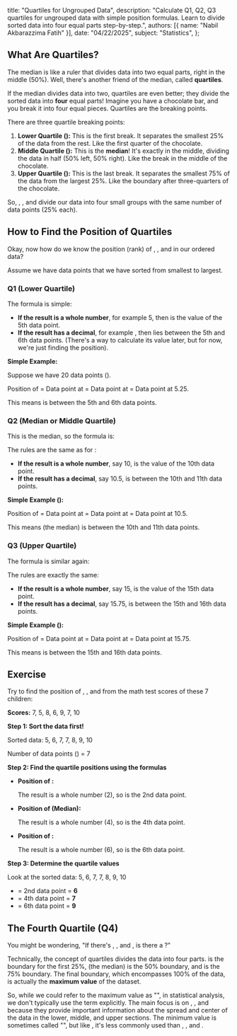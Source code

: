  title: "Quartiles for Ungrouped Data",
  description: "Calculate Q1, Q2, Q3 quartiles for ungrouped data with simple position formulas. Learn to divide sorted data into four equal parts step-by-step.",
  authors: [{ name: "Nabil Akbarazzima Fatih" }],
  date: "04/22/2025",
  subject: "Statistics",
};

## What Are Quartiles?

The median is like a ruler that divides data into two equal parts, right in the middle (50%). Well, there's another friend of the median, called **quartiles**.

If the median divides data into two, quartiles are even better; they divide the sorted data into **four** equal parts! Imagine you have a chocolate bar, and you break it into four equal pieces. Quartiles are the breaking points.

There are three quartile breaking points:

1.  **Lower Quartile (<InlineMath math="Q_1" />):** This is the first break. It separates the smallest 25% of the data from the rest. Like the first quarter of the chocolate.
2.  **Middle Quartile (<InlineMath math="Q_2" />):** This is the **median**! It's exactly in the middle, dividing the data in half (50% left, 50% right). Like the break in the middle of the chocolate.
3.  **Upper Quartile (<InlineMath math="Q_3" />):** This is the last break. It separates the smallest 75% of the data from the largest 25%. Like the boundary after three-quarters of the chocolate.

So, <InlineMath math="Q_1" />, <InlineMath math="Q_2" />, and <InlineMath math="Q_3" /> divide our data into four small groups with the same number of data points (25% each).

## How to Find the Position of Quartiles

Okay, now how do we know the position (rank) of <InlineMath math="Q_1" />, <InlineMath math="Q_2" />, and <InlineMath math="Q_3" /> in our ordered data?

Assume we have <InlineMath math="n" /> data points that we have sorted from smallest to largest.

### Q1 (Lower Quartile)

The formula is simple:

<BlockMath math="\text{Position of } Q_1 = \text{Data point at }\frac{1}{4}(n+1)" />

- **If the result is a whole number**, for example 5, then <InlineMath math="Q_1" /> is the value of the 5th data point.
- **If the result has a decimal**, for example <InlineMath math="5.25" />, then <InlineMath math="Q_1" /> lies between the 5th and 6th data points. (There's a way to calculate its value later, but for now, we're just finding the position).

**Simple Example:**

Suppose we have 20 data points (<InlineMath math="n=20" />).

Position of <InlineMath math="Q_1" /> = Data point at <InlineMath math="\frac{1}{4}(20+1)" /> = Data point at <InlineMath math="\frac{21}{4}" /> = Data point at 5.25.

This means <InlineMath math="Q_1" /> is between the 5th and 6th data points.

### Q2 (Median or Middle Quartile)

This is the median, so the formula is:

<BlockMath math="\text{Position of } Q_2 = \text{Data point at }\frac{1}{2}(n+1)" />

The rules are the same as for <InlineMath math="Q_1" />:

- **If the result is a whole number**, say 10, <InlineMath math="Q_2" /> is the value of the 10th data point.
- **If the result has a decimal**, say 10.5, <InlineMath math="Q_2" /> is between the 10th and 11th data points.

**Simple Example (<InlineMath math="n=20" />):**

Position of <InlineMath math="Q_2" /> = Data point at <InlineMath math="\frac{1}{2}(20+1)" /> = Data point at <InlineMath math="\frac{21}{2}" /> = Data point at 10.5.

This means <InlineMath math="Q_2" /> (the median) is between the 10th and 11th data points.

### Q3 (Upper Quartile)

The formula is similar again:

<BlockMath math="\text{Position of } Q_3 = \text{Data point at }\frac{3}{4}(n+1)" />

The rules are exactly the same:

- **If the result is a whole number**, say 15, <InlineMath math="Q_3" /> is the value of the 15th data point.
- **If the result has a decimal**, say 15.75, <InlineMath math="Q_3" /> is between the 15th and 16th data points.

**Simple Example (<InlineMath math="n=20" />):**

Position of <InlineMath math="Q_3" /> = Data point at <InlineMath math="\frac{3}{4}(20+1)" /> = Data point at <InlineMath math="\frac{63}{4}" /> = Data point at 15.75.

This means <InlineMath math="Q_3" /> is between the 15th and 16th data points.

## Exercise

Try to find the position of <InlineMath math="Q_1" />, <InlineMath math="Q_2" />, and <InlineMath math="Q_3" /> from the math test scores of these 7 children:

**Scores:** 7, 5, 8, 6, 9, 7, 10

**Step 1: Sort the data first!**

Sorted data: 5, 6, 7, 7, 8, 9, 10

Number of data points (<InlineMath math="n" />) = 7

**Step 2: Find the quartile positions using the formulas**

- **Position of <InlineMath math="Q_1" />:**

  <InlineMath math="\text{Data point at }\frac{1}{4}(n+1) = \text{Data point at }\frac{1}{4}(7+1) = \text{Data point at }\frac{8}{4} = \text{Data point at }2" />

  The result is a whole number (2), so <InlineMath math="Q_1" /> is the 2nd data point.

- **Position of <InlineMath math="Q_2" /> (Median):**

  <InlineMath math="\text{Data point at }\frac{1}{2}(n+1) = \text{Data point at }\frac{1}{2}(7+1) = \text{Data point at }\frac{8}{2} = \text{Data point at }4" />

  The result is a whole number (4), so <InlineMath math="Q_2" /> is the 4th data point.

- **Position of <InlineMath math="Q_3" />:**

  <InlineMath math="\text{Data point at }\frac{3}{4}(n+1) = \text{Data point at }\frac{3}{4}(7+1) = \text{Data point at }\frac{24}{4} = \text{Data point at }6" />

  The result is a whole number (6), so <InlineMath math="Q_3" /> is the 6th data point.

**Step 3: Determine the quartile values**

Look at the sorted data: 5, 6, 7, 7, 8, 9, 10

- <InlineMath math="Q_1" /> = 2nd data point = **6**
- <InlineMath math="Q_2" /> = 4th data point = **7**
- <InlineMath math="Q_3" /> = 6th data point = **9**

## The Fourth Quartile (Q4)

You might be wondering, "If there's <InlineMath math="Q_1" />, <InlineMath math="Q_2" />, and <InlineMath math="Q_3" />, is there a <InlineMath math="Q_4" />?"

Technically, the concept of quartiles divides the data into four parts. <InlineMath math="Q_1" /> is the boundary for the first 25%, <InlineMath math="Q_2" /> (the median) is the 50% boundary, and <InlineMath math="Q_3" /> is the 75% boundary. The final boundary, which encompasses 100% of the data, is actually the **maximum value** of the dataset.

So, while we could refer to the maximum value as "<InlineMath math="Q_4" />", in statistical analysis, we don't typically use the term <InlineMath math="Q_4" /> explicitly. The main focus is on <InlineMath math="Q_1" />, <InlineMath math="Q_2" />, and <InlineMath math="Q_3" /> because they provide important information about the spread and center of the data in the lower, middle, and upper sections. The minimum value is sometimes called "<InlineMath math="Q_0" />", but like <InlineMath math="Q_4" />, it's less commonly used than <InlineMath math="Q_1" />, <InlineMath math="Q_2" />, and <InlineMath math="Q_3" />.

